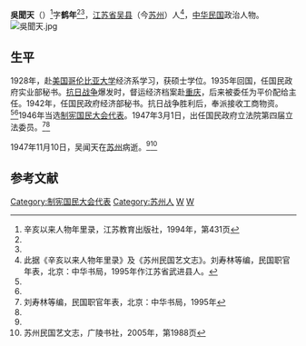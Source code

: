'''吳聞天'''（{{bd|1904年||1947年|11月10日}}）<ref name=shao>辛亥以来人物年里录，江苏教育出版社，1994年，第431页</ref>字'''鹤年'''<ref name=shao/><ref name=glss/>，[[江苏省|江苏省]][[吴县|吴县]]（今[[苏州|苏州]]）人<ref>此据《辛亥以来人物年里录》及《苏州民国艺文志》。刘寿林等编，民国职官年表，北京：中华书局，1995年作江苏省武进县人。</ref>，[[中华民国|中华民国]]政治人物。
[[File:吳聞天.jpg|thumb]]
==生平==
1928年，赴[[美国|美国]][[哥伦比亚大学|哥伦比亚大学]]经济系学习，获硕士学位。1935年回国，任国民政府实业部秘书。[[抗日战争|抗日战争]]爆发时，督运经济档案赴[[重庆|重庆]]，后来被委任为平价配给主任。1942年，任国民政府经济部秘书。抗日战争胜利后，奉派接收工商物资。<ref name=shao/><ref name=glss/>1946年当选[[制宪国民大会代表|制宪国民大会代表]]。1947年3月1日，出任国民政府立法院第四届立法委员。<ref name=liu>刘寿林等编，民国职官年表，北京：中华书局，1995年</ref><ref name=glss/>

1947年11月10日，吴闻天在[[苏州|苏州]]病逝。<ref name=shao/><ref name=glss>苏州民国艺文志，广陵书社，2005年，第1988页</ref>

==参考文献==
{{reflist}}

{{第4屆中華民國訓政時期立法委員名單}}
{{DEFAULTSORT:Wu吴}}
[[Category:制宪国民大会代表|Category:制宪国民大会代表]]
[[Category:苏州人|Category:苏州人]]
[[Category:吴姓|W]]
[[Category:哥倫比亞大學校友|W]]